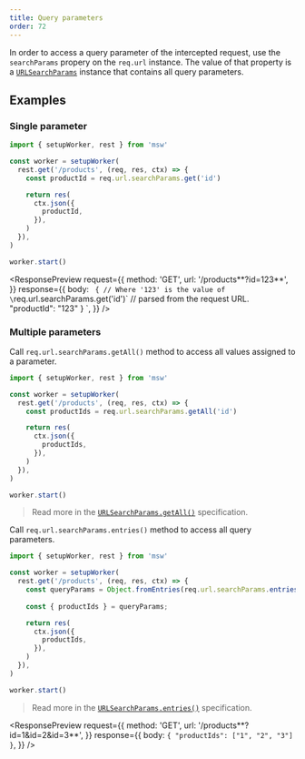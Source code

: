 ```yaml
---
title: Query parameters
order: 72
---
```


In order to access a query parameter of the intercepted request, use the `searchParams` propery on the `req.url` instance. The value of that property is a [`URLSearchParams`](https://developer.mozilla.org/en-US/docs/Web/API/URLSearchParams) instance that contains all query parameters.

## Examples

### Single parameter

```js showLineNumbers focusedLines=5
import { setupWorker, rest } from 'msw'

const worker = setupWorker(
  rest.get('/products', (req, res, ctx) => {
    const productId = req.url.searchParams.get('id')

    return res(
      ctx.json({
        productId,
      }),
    )
  }),
)

worker.start()
```

<ResponsePreview
  request={{
    method: 'GET',
    url: '/products**?id=123**',
  }}
  response={{
    body: `
{
  // Where '123' is the value of \`req.url.searchParams.get('id')\`
  // parsed from the request URL.
  "productId": "123"
}
    `,
  }}
/>

### Multiple parameters

Call `req.url.searchParams.getAll()` method to access all values assigned to a parameter.

```js showLineNumbers focusedLines=5
import { setupWorker, rest } from 'msw'

const worker = setupWorker(
  rest.get('/products', (req, res, ctx) => {
    const productIds = req.url.searchParams.getAll('id')

    return res(
      ctx.json({
        productIds,
      }),
    )
  }),
)

worker.start()
```

> Read more in the [`URLSearchParams.getAll()`](https://developer.mozilla.org/en-US/docs/Web/API/URLSearchParams/getAll) specification.

Call `req.url.searchParams.entries()` method to access all query parameters.

```js showLineNumbers focusedLines=5
import { setupWorker, rest } from 'msw'

const worker = setupWorker(
  rest.get('/products', (req, res, ctx) => {
    const queryParams = Object.fromEntries(req.url.searchParams.entries());
    
    const { productIds } = queryParams;

    return res(
      ctx.json({
        productIds,
      }),
    )
  }),
)

worker.start()
```
> Read more in the [`URLSearchParams.entries()`](https://developer.mozilla.org/en-US/docs/Web/API/URLSearchParams/entries) specification.


<ResponsePreview
  request={{
    method: 'GET',
    url: '/products**?id=1&id=2&id=3**',
  }}
  response={{
    body: `
{
  "productIds": ["1", "2", "3"]
}
    `,
  }}
/>
